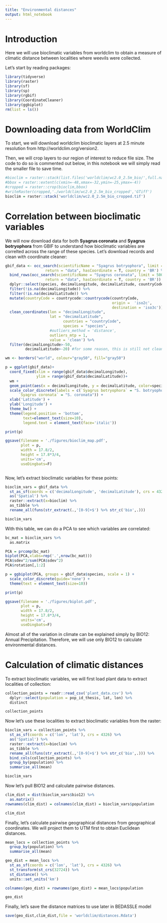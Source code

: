 ```yaml
---
title: "Environmental distances"
output: html_notebook
---
```


# Introduction
Here we will use bioclimatic variables from worldclim to obtain a measure of climatic distance between localities where weevils were collected.

Let's start by reading packages:

```r
library(tidyverse)
library(raster)
library(sf)
library(sp)
library(rgbif)
library(CoordinateCleaner)
library(ggbiplot)
rm(list = ls())
```

# Downloading data from WorldClim

To start, we will download worldclim bioclimatic layers at 2.5 minute resolution from http://worldclim.org/version2.

Then, we will crop layers to our region of interest to reduce file size. The code to do so is commented out below, in this notebook we will simply read the smaller file to save time.

```r
#bioclim = raster::stack(list.files('worldclim/wc2.0_2.5m_bio/',full.names = T))
#bbox = raster::extent(c(xmin=-48,xmax=-32,ymin=-25,ymax=-4))
#cropped = raster::crop(bioclim,bbox)
#writeRaster(cropped,'./worldclim/wc2.0_2.5m_bio_cropped','GTiff')
bioclim = raster::stack('worldclim/wc2.0_2.5m_bio_cropped.tif')
```

# Correlation between bioclimatic variables

We will now download data for both **Syagrus coronata** and **Syagrus botryophora** from GBIF to understand how bioclimatic variables are correlted across the range of these species. Let's download records and clean with coordinate cleaner:

```r
gbif_data <- occ_search(scientificName = "Syagrus botryophora", limit = 5000,
                  return = "data", hasCoordinate = T, country = 'BR') %>%
  bind_rows(occ_search(scientificName = "Syagrus coronata", limit = 5000,
                  return = "data", hasCoordinate = T, country = 'BR')) %>%
  dplyr::select(species, decimalLongitude, decimalLatitude, countryCode) %>%
  filter(!is.na(decimalLongitude)) %>%
  filter(!is.na(decimalLatitude)) %>%
  mutate(countryCode = countrycode::countrycode(countryCode, 
                                                origin =  'iso2c', 
                                                destination = 'iso3c')) %>%
  clean_coordinates(lon = "decimalLongitude", 
                    lat = "decimalLatitude",
                          countries = "countryCode", 
                          species = "species", 
                    #outliers_method = 'distance',
                    outliers_mtp = 1, 
                    value = 'clean') %>%
  filter(decimalLongitude>-50,
         decimalLatitude>-20) #for some reason, this is still not cleaned

wm <- borders("world", colour="gray50", fill="gray50")

p = ggplot(gbif_data)+ 
  coord_fixed(xlim = range(gbif_data$decimalLongitude),
              ylim = range(gbif_data$decimalLatitude))+ 
  wm +
  geom_point(aes(x = decimalLongitude, y = decimalLatitude, color=species), size = 0.5) +
  scale_color_discrete(labels = c(`Syagrus botryophora` = "S. botryophora",
      `Syagrus coronata` = "S. coronata")) +
  xlab('Latitude') +
  ylab('Longitude') +
  theme_bw() +
  theme(legend.position = 'bottom',
        text=element_text(size=10),
        legend.text = element_text(face='italic')) 

print(p)

ggsave(filename = './figures/bioclim_map.pdf',
       plot = p,
       width = 17.8/2, 
       height = 17.8*3/4,
       units='cm',
       useDingbats=F)



```

Now, let's extract bioclimatic variables for these points:

```r
bioclim_vars = gbif_data %>%
  st_as_sf(coords = c('decimalLongitude', 'decimalLatitude'), crs = 4326) %>%
  as('Spatial') %>%
  raster::extract(x=bioclim) %>%
  as_tibble %>%
  rename_all(funs(str_extract(.,'[0-9]+$') %>% str_c('bio',.)))

bioclim_vars
```

With this table, we can do a PCA to see which variables are correlated:

```r
bc_mat = bioclim_vars %>%
  as.matrix

PCA = prcomp(bc_mat)
biplot(PCA,xlabs=rep('.',nrow(bc_mat)))
PCA$sdev^2/sum(PCA$sdev^2)
PCA$rotation[,1:2]

p = ggbiplot(PCA, groups = gbif_data$species, scale = 1) +
  scale_color_discrete(guide='none') +
  theme(text = element_text(size=10))

print(p)

ggsave(filename = './figures/biplot.pdf',
       plot = p,
       width = 17.8/2, 
       height = 17.8*3/4,
       units='cm',
       useDingbats=F)


```

Almost all of the variation in climate can be explained simply by BIO12: Annual Precipitation. Therefore, we will use only BIO12 to calculate environmental distances.

# Calculation of climatic distances

To extract bioclimatic variables, we will first load plant data to extract localities of collection:

```r
collection_points = readr::read_csv('plant_data.csv') %>%
  dplyr::select(population = pop_id_thesis, lat, lon) %>%
  distinct

collection_points
```

Now let's use these localities to extract bioclimatic variables from the raster:

```r
bioclim_vars = collection_points %>%
  st_as_sf(coords = c('lon', 'lat'), crs = 4326) %>%
  as('Spatial') %>%
  raster::extract(x=bioclim) %>%
  as_tibble %>%
  rename_all(funs(str_extract(.,'[0-9]+$') %>% str_c('bio',.))) %>%
  bind_cols(collection_points) %>%
  group_by(population) %>%
  summarise_all(mean)

bioclim_vars
```

Now let's pull BIO12 and calculate pairwise distances.

```r
clim_dist = dist(bioclim_vars$bio12) %>%
  as.matrix()
rownames(clim_dist) = colnames(clim_dist) = bioclim_vars$population

clim_dist

```


Finally, let's calculate pairwise geographical distances from geographical coordinates. We will project them to UTM first to obtain Euclidean distances.
```r
mean_locs = collection_points %>%
  group_by(population) %>%
  summarise_all(mean) 

geo_dist = mean_locs %>%
  st_as_sf(coords = c('lon', 'lat'), crs = 4326) %>%
  st_transform(st_crs(32724)) %>%
  st_distance() %>%
  units::set_units('km')

colnames(geo_dist) = rownames(geo_dist) = mean_locs$population

geo_dist
```


Finally, let's save the distance matrices to use later in BEDASSLE model
```r
save(geo_dist,clim_dist,file = 'worldclim/distances.Rdata') 
```

